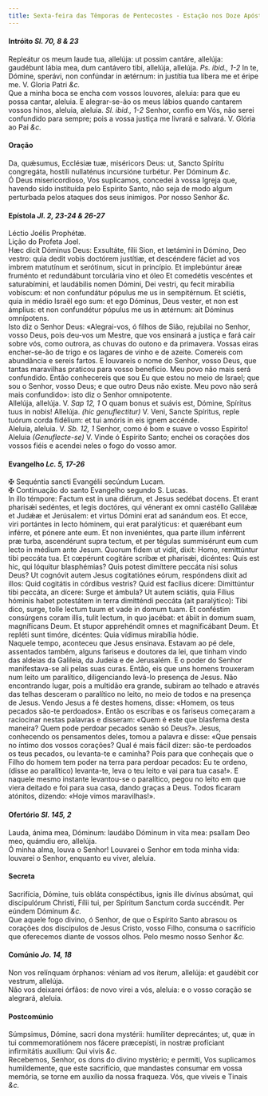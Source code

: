 ```yaml
---
title: Sexta-feira das Têmporas de Pentecostes - Estação nos Doze Apóstolos
---
```


<h4 class="text-center">
  Intróito <em>Sl. 70, 8 & 23</em>
</h4>
<div class="container-fluid">
  <div class="row">
    <div class="col-6 dropcaps text-justify">
      Repleátur os meum laude tua, allelúja: ut possim cantáre, allelúja:
      gaudébunt lábia mea, dum cantávero tibi, allelúja, allelúja.
      <em>Ps. ibid., 1-2</em> In te, Dómine, sperávi, non confúndar in ætérnum: in
      justítia tua líbera me et éripe me. V. Gloria Patri <em>&c.</em>
    </div>
    <div class="col-6 dropcaps text-justify">
      Que a minha boca se encha com vossos louvores, aleluia: para que eu possa
      cantar, aleluia. E alegrar-se-ão os meus lábios quando cantarem vossos
      hinos, aleluia, aleluia. <em>Sl. ibid., 1-2</em> Senhor, confio em Vós,
      não serei confundido para sempre; pois a vossa justiça me livrará e
      salvará. V. Glória ao Pai <em>&c.</em>
    </div>
  </div>
</div>

<h4 class="text-center">Oração</h4>
<div class="container-fluid">
  <div class="row">
    <div class="col-6 dropcaps text-justify">
      Da, quǽsumus, Ecclésiæ tuæ, miséricors Deus: ut, Sancto Spíritu
      congregáta, hostíli nullaténus incursióne turbétur. Per Dóminum
      <em>&c.</em>
    </div>
    <div class="col-6 dropcaps text-justify">
      Ó Deus misericordioso, Vos suplicamos, concedei à vossa Igreja que,
      havendo sido instituída pelo Espírito Santo, não seja de modo algum
      perturbada pelos ataques dos seus inimigos. Por nosso Senhor <em>&c.</em>
    </div>
  </div>
</div>

<h4 class="text-center">
  Epístola <em>Jl. 2, 23-24 & 26-27</em>
</h4>
<div class="container-fluid">
  <div class="row">
    <div class="col-6 text-justify">Léctio Joélis Prophétæ.</div>
    <div class="col-6 text-justify">Lição do Profeta Joel.</div>
    <div class="col-6 dropcaps text-justify">
      Hæc dicit Dóminus Deus: Exsultáte, fílii Sion, et lætámini in Dómino, Deo
      vestro: quia dedit vobis doctórem justítiæ, et descéndere fáciet ad vos
      imbrem matutínum et serótinum, sicut in princípio. Et implebúntur áreæ
      fruménto et redundábunt torculária vino et óleo Et comedétis vescéntes et
      saturabímini, et laudábilis nomen Dómini, Dei vestri, qu fecit mirabília
      vobíscum: et non confundátur pópulus me us in sempitérnum. Et sciétis,
      quia in médio Israël ego sum: et ego Dóminus, Deus vester, et non est
      ámplius: et non confundétur pópulus me us in ætérnum: ait Dóminus
      omnípotens.
    </div>
    <div class="col-6 dropcaps text-justify">
      Isto diz o Senhor Deus: «Alegrai-vos, ó filhos de Sião, rejubilai no
      Senhor, vosso Deus, pois deu-vos um Mestre, que vos ensinará a justiça e
      fará cair sobre vós, como outrora, as chuvas do outono e da primavera.
      Vossas eiras encher-se-ão de trigo e os lagares de vinho e de azeite.
      Comereis com abundância e sereis fartos. E louvareis o nome do Senhor,
      vosso Deus, que tantas maravilhas praticou para vosso benefício. Meu povo
      não mais será confundido. Então conhecereis que sou Eu que estou no meio
      de Israel; que sou o Senhor, vosso Deus; e que outro Deus não existe. Meu
      povo não será mais confundido»: isto diz o Senhor omnipotente.
    </div>
  </div>
</div>

<div class="container-fluid">
  <div class="row">
    <div class="col-6 text-justify">
      Allelúja, allelúja. V. <em>Sap 12, 1</em> O quam bonus et suávis est,
      Dómine, Spíritus tuus in nobis! Allelúja. <em>(hic genuflectitur)</em> V.
      Veni, Sancte Spíritus, reple tuórum corda fidélium: et tui amóris in eis
      ignem accénde.
    </div>
    <div class="col-6 text-justify">
      Aleluia, aleluia. V. <em>Sb. 12, 1</em> Senhor, como é bom e suave o vosso
      Espírito! Aleluia <em>(Genuflecte-se)</em> V. Vinde ó Espírito Santo;
      enchei os corações dos vossos fiéis e acendei neles o fogo do vosso amor.
    </div>
  </div>
</div>

<h4 class="text-center">
  Evangelho <em>Lc. 5, 17-26</em>
</h4>
<div class="container-fluid">
  <div class="row">
    <div class="col-6 text-justify">
      <span class="text-danger">&#10016;</span> Sequéntia sancti Evangélii
      secúndum Lucam.
    </div>
    <div class="col-6 text-justify">
      <span class="text-danger">&#10016;</span> Continuação do santo Evangelho
      segundo S. Lucas.
    </div>
    <div class="col-6 dropcaps text-justify">
      In illo témpore: Factum est in una diérum, et Jesus sedébat docens. Et
      erant pharisǽi sedéntes, et legis doctóres, qui vénerant ex omni castéllo
      Galilǽæ et Judǽæ et Jerúsalem: et virtus Dómini erat ad sanándum eos. Et
      ecce, viri portántes in lecto hóminem, qui erat paralýticus: et quærébant
      eum inférre, et pónere ante eum. Et non inveniéntes, qua parte illum
      inférrent præ turba, ascendérunt supra tectum, et per tégulas summisérunt
      eum cum lecto in médium ante Jesum. Quorum fidem ut vidit, dixit: Homo,
      remittúntur tibi peccáta tua. Et cœpérunt cogitáre scribæ et pharisǽi,
      dicéntes: Quis est hic, qui lóquitur blasphémias? Quis potest dimíttere
      peccáta nisi solus Deus? Ut cognóvit autem Jesus cogitatiónes eórum,
      respóndens dixit ad illos: Quid cogitátis in córdibus vestris? Quid est
      facílius dícere: Dimittúntur tibi peccáta, an dícere: Surge et ámbula? Ut
      autem sciátis, quia Fílius hóminis habet potestátem in terra dimitténdi
      peccáta (ait paralýtico): Tibi dico, surge, tolle lectum tuum et vade in
      domum tuam. Et conféstim consúrgens coram illis, tulit lectum, in quo
      jacébat: et ábiit in domum suam, magníficans Deum. Et stupor apprehéndit
      omnes et magnificábant Deum. Et repléti sunt timóre, dicéntes: Quia
      vídimus mirabília hódie.
    </div>
    <div class="col-6 dropcaps text-justify">
      Naquele tempo, aconteceu que Jesus ensinava. Estavam ao pé dele,
      assentados também, alguns fariseus e doutores da lei, que tinham vindo das
      aldeias da Galileia, da Judeia e de Jerusalém. E o poder do Senhor
      manifestava-se ali pelas suas curas. Então, eis que uns homens trouxeram
      num leito um paralítico, diligenciando levá-lo presença de Jesus. Não
      encontrando lugar, pois a multidão era grande, subiram ao telhado e
      através das telhas desceram o paralítico no leito, no meio de todos e na
      presença de Jesus. Vendo Jesus a fé destes homens, disse: «Homem, os teus
      pecados são-te perdoados». Então os escribas e os fariseus começaram a
      raciocinar nestas palavras e disseram: «Quem é este que blasfema desta
      maneira? Quem pode perdoar pecados senão só Deus?». Jesus, conhecendo os
      pensamentos deles, tomou a palavra e disse: «Que pensais no íntimo dos
      vossos corações? Qual é mais fácil dizer: são-te perdoados os teus
      pecados, ou levanta-te e caminha? Pois para que conheçais que o Filho do
      homem tem poder na terra para perdoar pecados: Eu te ordeno, (disse ao
      paralítico) levanta-te, leva o teu leito e vai para tua casa!». E naquele
      mesmo instante levantou-se o paralítico, pegou no leito em que viera
      deitado e foi para sua casa, dando graças a Deus. Todos ficaram atónitos,
      dizendo: «Hoje vimos maravilhas!».
    </div>
  </div>
</div>

<h4 class="text-center">
  Ofertório <em>Sl. 145, 2</em>
</h4>
<div class="container-fluid">
  <div class="row">
    <div class="col-6 dropcaps text-justify">
      Lauda, ánima mea, Dóminum: laudábo Dóminum in vita mea: psallam Deo meo,
      quámdiu ero, allelúja.
    </div>
    <div class="col-6 dropcaps text-justify">
      Ó minha alma, louva o Senhor! Louvarei o Senhor em toda minha vida:
      louvarei o Senhor, enquanto eu viver, aleluia.
    </div>
  </div>
</div>

<h4 class="text-center">Secreta</h4>
<div class="container-fluid">
  <div class="row">
    <div class="col-6 dropcaps text-justify">
      Sacrifícia, Dómine, tuis obláta conspéctibus, ignis ille divínus absúmat,
      qui discipulórum Christi, Fílii tui, per Spíritum Sanctum corda succéndit.
      Per eúndem Dóminum <em>&c.</em>
    </div>
    <div class="col-6 dropcaps text-justify">
      Que aquele fogo divino, ó Senhor, de que o Espírito Santo abrasou os
      corações dos discípulos de Jesus Cristo, vosso Filho, consuma o sacrifício
      que oferecemos diante de vossos olhos. Pelo mesmo nosso Senhor
      <em>&c.</em>
    </div>
  </div>
</div>

<h4 class="text-center">
  Comúnio <em>Jo. 14, 18</em>
</h4>
<div class="container-fluid">
  <div class="row">
    <div class="col-6 dropcaps text-justify">
      Non vos relínquam órphanos: véniam ad vos íterum, allelúja: et gaudébit
      cor vestrum, allelúja.
    </div>
    <div class="col-6 dropcaps text-justify">
      Não vos deixarei órfãos: de novo virei a vós, aleluia: e o vosso coração
      se alegrará, aleluia.
    </div>
  </div>
</div>

<h4 class="text-center">Postcomúnio</h4>
<div class="container-fluid">
  <div class="row">
    <div class="col-6 dropcaps text-justify">
      Súmpsimus, Dómine, sacri dona mystérii: humíliter deprecántes; ut, quæ in
      tui commemoratiónem nos fácere præcepísti, in nostræ profíciant
      infirmitátis auxílium: Qui vivis <em>&c.</em>
    </div>
    <div class="col-6 dropcaps text-justify">
      Recebemos, Senhor, os dons do divino mystério; e permiti, Vos suplicamos
      humildemente, que este sacrifício, que mandastes consumar em vossa
      memória, se torne em auxílio da nossa fraqueza. Vós, que viveis e Tinais
      <em>&c.</em>
    </div>
  </div>
</div>
